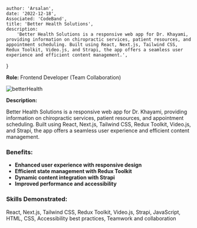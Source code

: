 
    author: 'Arsalan',
    date: '2022-12-18',
    Associated: 'CodeBand',
    title: 'Better Health Solutions',
    description:
        'Better Health Solutions is a responsive web app for Dr. Khayami, providing information on chiropractic services, patient resources, and appointment scheduling. Built using React, Next.js, Tailwind CSS, Redux Toolkit, Video.js, and Strapi, the app offers a seamless user experience and efficient content management.',
}



**Role:** Frontend Developer (Team Collaboration)  

<Image src={betterHealth} alt="betterHealth" />

**Description:**

Better Health Solutions is a responsive web app for Dr. Khayami, providing information on chiropractic services, patient resources, and appointment scheduling. Built using React, Next.js, Tailwind CSS, Redux Toolkit, Video.js, and Strapi, the app offers a seamless user experience and efficient content management.

### Benefits:
- **Enhanced user experience with responsive design**
- **Efficient state management with Redux Toolkit**
- **Dynamic content integration with Strapi**
- **Improved performance and accessibility**

### Skills Demonstrated:
React, Next.js, Tailwind CSS, Redux Toolkit, Video.js, Strapi, JavaScript, HTML, CSS, Accessibility best practices, Teamwork and collaboration
